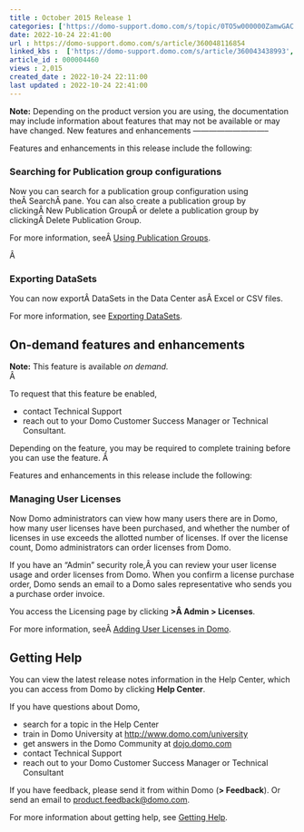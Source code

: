 ```yaml
---
title : October 2015 Release 1
categories: ['https://domo-support.domo.com/s/topic/0TO5w000000ZamwGAC']
date: 2022-10-24 22:41:00
url : https://domo-support.domo.com/s/article/360048116854
linked_kbs :  ['https://domo-support.domo.com/s/article/360043438993', 'https://domo-support.domo.com/s/article/360042925494', 'https://domo-support.domo.com/s/knowledge-base', 'https://domo-support.domo.com/s/article/360048116854', 'https://domo-support.domo.com/s/article/360042934454', 'https://domo-support.domo.com/s/article/360042926134', 'https://domo-support.domo.com/s/article/360043429953', 'https://domo-support.domo.com/s/article/360042922874', 'https://domo-support.domo.com/s/article/360043429933', 'https://domo-support.domo.com/s/article/360043429693', 'https://domo-support.domo.com/s/topic/0TO5w000000ZamwGAC', 'https://domo-support.domo.com/s/article/360043429913']
article_id : 000004460
views : 2,015
created_date : 2022-10-24 22:11:00
last updated : 2022-10-24 22:41:00
---
```




**Note:** Depending on the product version you are using, the documentation may include information about features that may not be available or may have changed.
New features and enhancements
-----------------------------


Features and enhancements in this release include the following:


### Searching for Publication group configurations


Now you can search for a publication group configuration using theÂ SearchÂ pane. You can also create a publication group by clickingÂ New Publication GroupÂ or delete a publication group by clickingÂ Delete Publication Group.


For more information, seeÂ [Using Publication Groups](..\setting_up_publication_groups\index.html "Using Publication Groups").


Â 


### Exporting DataSets


You can now exportÂ DataSets in the Data Center asÂ Excel or CSV files.


For more information, see [Exporting DataSets](..\exporting_datasets\index.html "Exporting DataSets").


On-demand features and enhancements
-----------------------------------


**Note:** This feature is available *on demand.*  
Â 


To request that this feature be enabled,



* contact Technical Support
* reach out to your Domo Customer Success Manager or Technical Consultant.


Depending on the feature, you may be required to complete training before you can use the feature.
Â 


Features and enhancements in this release include the following:


### Managing User Licenses


Now Domo administrators can view how many users there are in Domo, how many user licenses have been purchased, and whether the number of licenses in use exceeds the allotted number of licenses. If over the license count, Domo administrators can order licenses from Domo.


If you have an "Admin" security role,Â you can review your user license usage and order licenses from Domo. When you confirm a license purchase order, Domo sends an email to a Domo sales representative who sends you a purchase order invoice.


You access the Licensing page by clicking **>Â Admin > Licenses**.


For more information, seeÂ [Adding User Licenses in Domo](..\adding_user_licenses_in_domo\index.html "Admin Settings Layout").


Getting Help
------------


You can view the latest release notes information in the Help Center, which you can access from Domo by clicking **Help Center**.


If you have questions about Domo,



* search for a topic in the Help Center
* train in Domo University at [http://www.domo.com/university](http://www.domo.com/university "http://www.domo.com/university")
* get answers in the Domo Community at [dojo.domo.com](https://domohelp.domo.com/dojo.domo.com "dojo.domo.com")
* contact Technical Support
* reach out to your Domo Customer Success Manager or Technical Consultant


If you have feedback, please send it from within Domo (**> Feedback**). Or send an email to [product.feedback@domo.com](mailto:product.feedback@domo.com "product.feedback@domo.com").


For more information about getting help, see [Getting Help](..\getting_help\index.html "Getting Help").